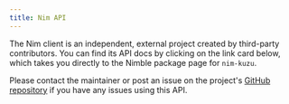 ```yaml
---
title: Nim API
---
```



The Nim client is an independent, external project created by third-party contributors.
You can find its API docs by clicking on the link card below, which takes you directly to the
Nimble package page for `nim-kuzu`.

Please contact the maintainer or post an issue on the project's
[GitHub repository](https://github.com/mahlonsmith/nim-kuzu) if you have any issues using this API.

<LinkCard
  title="Nim API documentation"
  href="https://code.martini.nu/fossil/nim-kuzu/doc/tip/README.md"
/>